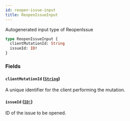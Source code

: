 ```yaml
---
id: reopen-issue-input
title: ReopenIssueInput
---
```


Autogenerated input type of ReopenIssue

```graphql
type ReopenIssueInput {
  clientMutationId: String
  issueId: ID!
}
```

### Fields

#### `clientMutationId` ([`String`](/docs/api/scalars/string))

A unique identifier for the client performing the mutation.

#### `issueId` ([`ID!`](/docs/api/scalars/id))

ID of the issue to be opened.
